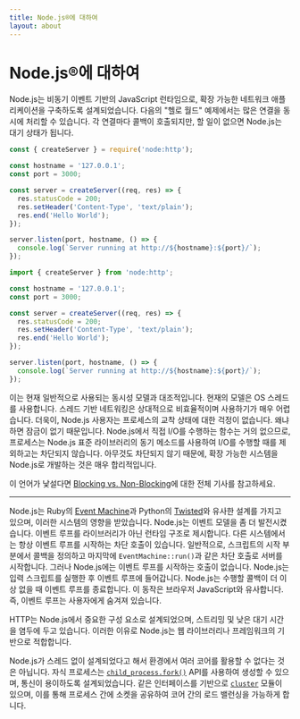 ```yaml
---
title: Node.js®에 대하여
layout: about
---
```


# Node.js®에 대하여

Node.js는 비동기 이벤트 기반의 JavaScript 런타임으로, 확장 가능한 네트워크 애플리케이션을 구축하도록 설계되었습니다. 다음의 "헬로 월드" 예제에서는 많은 연결을 동시에 처리할 수 있습니다. 각 연결마다 콜백이 호출되지만, 할 일이 없으면 Node.js는 대기 상태가 됩니다.

```cjs
const { createServer } = require('node:http');

const hostname = '127.0.0.1';
const port = 3000;

const server = createServer((req, res) => {
  res.statusCode = 200;
  res.setHeader('Content-Type', 'text/plain');
  res.end('Hello World');
});

server.listen(port, hostname, () => {
  console.log(`Server running at http://${hostname}:${port}/`);
});
```

```mjs
import { createServer } from 'node:http';

const hostname = '127.0.0.1';
const port = 3000;

const server = createServer((req, res) => {
  res.statusCode = 200;
  res.setHeader('Content-Type', 'text/plain');
  res.end('Hello World');
});

server.listen(port, hostname, () => {
  console.log(`Server running at http://${hostname}:${port}/`);
});
```

이는 현재 일반적으로 사용되는 동시성 모델과 대조적입니다. 현재의 모델은 OS 스레드를 사용합니다. 스레드 기반 네트워킹은 상대적으로 비효율적이며 사용하기가 매우 어렵습니다. 더욱이, Node.js 사용자는 프로세스의 교착 상태에 대한 걱정이 없습니다. 왜냐하면 잠금이 없기 때문입니다. Node.js에서 직접 I/O를 수행하는 함수는 거의 없으므로, 프로세스는 Node.js 표준 라이브러리의 동기 메소드를 사용하여 I/O를 수행할 때를 제외하고는 차단되지 않습니다. 아무것도 차단되지 않기 때문에, 확장 가능한 시스템을 Node.js로 개발하는 것은 매우 합리적입니다.

이 언어가 낯설다면 [Blocking vs. Non-Blocking][]에 대한 전체 기사를 참고하세요.

---

Node.js는 Ruby의 [Event Machine][]과 Python의 [Twisted][]와 유사한 설계를 가지고 있으며, 이러한 시스템의 영향을 받았습니다. Node.js는 이벤트 모델을 좀 더 발전시켰습니다. 이벤트 루프를 라이브러리가 아닌 런타임 구조로 제시합니다. 다른 시스템에서는 항상 이벤트 루프를 시작하는 차단 호출이 있습니다. 일반적으로, 스크립트의 시작 부분에서 콜백을 정의하고 마지막에 `EventMachine::run()`과 같은 차단 호출로 서버를 시작합니다. 그러나 Node.js에는 이벤트 루프를 시작하는 호출이 없습니다. Node.js는 입력 스크립트를 실행한 후 이벤트 루프에 들어갑니다. Node.js는 수행할 콜백이 더 이상 없을 때 이벤트 루프를 종료합니다. 이 동작은 브라우저 JavaScript와 유사합니다. 즉, 이벤트 루프는 사용자에게 숨겨져 있습니다.

HTTP는 Node.js에서 중요한 구성 요소로 설계되었으며, 스트리밍 및 낮은 대기 시간을 염두에 두고 있습니다. 이러한 이유로 Node.js는 웹 라이브러리나 프레임워크의 기반으로 적합합니다.

Node.js가 스레드 없이 설계되었다고 해서 환경에서 여러 코어를 활용할 수 없다는 것은 아닙니다. 자식 프로세스는 [`child_process.fork()`][] API를 사용하여 생성할 수 있으며, 통신이 용이하도록 설계되었습니다. 같은 인터페이스를 기반으로 [`cluster`][] 모듈이 있으며, 이를 통해 프로세스 간에 소켓을 공유하여 코어 간의 로드 밸런싱을 가능하게 합니다.

[blocking vs. non-blocking]: /learn/asynchronous-work/overview-of-blocking-vs-non-blocking
[`child_process.fork()`]: https://nodejs.org/api/child_process.html
[`cluster`]: https://nodejs.org/api/cluster.html
[event machine]: https://github.com/eventmachine/eventmachine
[twisted]: https://twisted.org/
